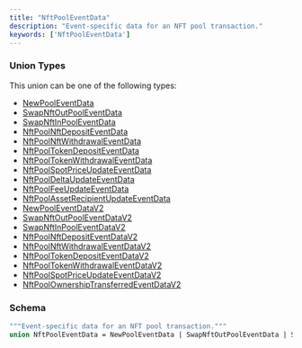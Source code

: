 ```yaml
---
title: "NftPoolEventData"
description: "Event-specific data for an NFT pool transaction."
keywords: ['NftPoolEventData']
---
```


### Union Types

This union can be one of the following types:

- [NewPoolEventData](/api-reference/types/newpooleventdata)
- [SwapNftOutPoolEventData](/api-reference/types/swapnftoutpooleventdata)
- [SwapNftInPoolEventData](/api-reference/types/swapnftinpooleventdata)
- [NftPoolNftDepositEventData](/api-reference/types/nftpoolnftdepositeventdata)
- [NftPoolNftWithdrawalEventData](/api-reference/types/nftpoolnftwithdrawaleventdata)
- [NftPoolTokenDepositEventData](/api-reference/types/nftpooltokendepositeventdata)
- [NftPoolTokenWithdrawalEventData](/api-reference/types/nftpooltokenwithdrawaleventdata)
- [NftPoolSpotPriceUpdateEventData](/api-reference/types/nftpoolspotpriceupdateeventdata)
- [NftPoolDeltaUpdateEventData](/api-reference/types/nftpooldeltaupdateeventdata)
- [NftPoolFeeUpdateEventData](/api-reference/types/nftpoolfeeupdateeventdata)
- [NftPoolAssetRecipientUpdateEventData](/api-reference/types/nftpoolassetrecipientupdateeventdata)
- [NewPoolEventDataV2](/api-reference/types/newpooleventdatav2)
- [SwapNftOutPoolEventDataV2](/api-reference/types/swapnftoutpooleventdatav2)
- [SwapNftInPoolEventDataV2](/api-reference/types/swapnftinpooleventdatav2)
- [NftPoolNftDepositEventDataV2](/api-reference/types/nftpoolnftdepositeventdatav2)
- [NftPoolNftWithdrawalEventDataV2](/api-reference/types/nftpoolnftwithdrawaleventdatav2)
- [NftPoolTokenDepositEventDataV2](/api-reference/types/nftpooltokendepositeventdatav2)
- [NftPoolTokenWithdrawalEventDataV2](/api-reference/types/nftpooltokenwithdrawaleventdatav2)
- [NftPoolSpotPriceUpdateEventDataV2](/api-reference/types/nftpoolspotpriceupdateeventdatav2)
- [NftPoolOwnershipTransferredEventDataV2](/api-reference/types/nftpoolownershiptransferredeventdatav2)

### Schema


```graphql 
"""Event-specific data for an NFT pool transaction."""
union NftPoolEventData = NewPoolEventData | SwapNftOutPoolEventData | SwapNftInPoolEventData | NftPoolNftDepositEventData | NftPoolNftWithdrawalEventData | NftPoolTokenDepositEventData | NftPoolTokenWithdrawalEventData | NftPoolSpotPriceUpdateEventData | NftPoolDeltaUpdateEventData | NftPoolFeeUpdateEventData | NftPoolAssetRecipientUpdateEventData | NewPoolEventDataV2 | SwapNftOutPoolEventDataV2 | SwapNftInPoolEventDataV2 | NftPoolNftDepositEventDataV2 | NftPoolNftWithdrawalEventDataV2 | NftPoolTokenDepositEventDataV2 | NftPoolTokenWithdrawalEventDataV2 | NftPoolSpotPriceUpdateEventDataV2 | NftPoolOwnershipTransferredEventDataV2
```

